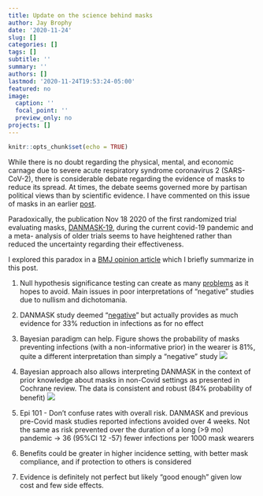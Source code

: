 ```yaml
---
title: Update on the science behind masks
author: Jay Brophy
date: '2020-11-24'
slug: []
categories: []
tags: []
subtitle: ''
summary: ''
authors: []
lastmod: '2020-11-24T19:53:24-05:00'
featured: no
image:
  caption: ''
  focal_point: ''
  preview_only: no
projects: []
---
```


```r
knitr::opts_chunk$set(echo = TRUE)
```

While there is no doubt regarding the physical, mental, and economic carnage due to severe acute respiratory syndrome coronavirus 2 (SARS-CoV-2), there is considerable debate regarding the evidence of masks to reduce its spread. At times, the debate seems governed more by partisan political views than by scientific evidence. I have commented on this issue of masks in an earlier [post](https://www.brophyj.com/post/covid-masks-and-poor-science/).    

Paradoxically, the publication Nov 18 2020 of the first randomized trial evaluating masks, [DANMASK-19](https://www.acpjournals.org/doi/10.7326/M20-6817), during the current covid-19 pandemic and a meta- analysis of older trials seems to have heightened rather than reduced the uncertainty regarding their effectiveness.      

I explored this paradox in a [BMJ opinion article](https://blogs.bmj.com/bmj/2020/11/24/covid-19-controversial-trial-may-actually-show-that-masks-protect-the-wearer/?utm_campaign=shareaholic&utm_medium=twitter&utm_source=socialnetwork) which I briefly summarize in this post.   

1. Null hypothesis significance testing can create as many [problems](https://www.tandfonline.com/doi/full/10.1080/00031305.2019.1583913) as it hopes to avoid. Main issues in poor interpretations of “negative” studies due to nullism and dichotomania.     

2. DANMASK study deemed “[negative](https://www.spectator.co.uk/article/do-masks-stop-the-spread-of-covid-19-)” but actually provides as much evidence for 33% reduction in infections as for no effect     

3. Bayesian paradigm can help. Figure shows the probability of masks preventing infections (with a non-informative prior) in the wearer is 81%, quite a different interpretation than simply a “negative” study ![](fig.png)   

4. Bayesian approach also allows interpreting DANMASK in the context of prior knowledge about masks in non-Covid settings as presented in Cochrane review. The data is consistent and robust (84% probability of benefit) ![](info_post.png)   

5. Epi 101 - Don’t confuse rates with overall risk. DANMASK and previous pre-Covid mask studies reported infections avoided over 4 weeks. Not the same as risk prevented over the duration of a long (>9 mo) pandemic -> 36 (95%CI 12 -57) fewer infections per 1000 mask wearers    

6. Benefits could be greater in higher incidence setting, with better mask compliance, and if protection to others is considered   

7. Evidence is definitely not perfect but likely “good enough” given low cost and few side effects.    





